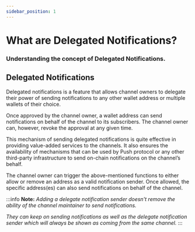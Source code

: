 ```yaml
---
sidebar_position: 1
---
```


# What are Delegated Notifications?

### Understanding the concept of Delegated Notifications.

## Delegated Notifications

Delegated notifications is a feature that allows channel owners to delegate their power of sending notifications to any other wallet address or multiple wallets of their choice.

Once approved by the channel owner, a wallet address can send notifications on behalf of the channel to its subscribers. The channel owner can, however, revoke the approval at any given time.

This mechanism of sending delegated notifications is quite effective in providing value-added services to the channels. It also ensures the availability of mechanisms that can be used by Push protocol or any other third-party infrastructure to send on-chain notifications on the channel’s behalf.

The channel owner can trigger the above-mentioned functions to either allow or remove an address as a valid notification sender. Once allowed, the specific address(es) can also send notifications on behalf of the channel.

:::info
**Note:** _Adding a delegate notification sender doesn't remove the ability of the channel maintainer to send notifications._&#x20;

_They can keep on sending notifications as well as the delegate notification sender which will always be shown as coming from the same channel._
:::

##

